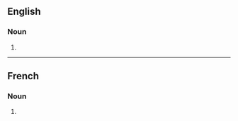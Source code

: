 ==English==

===Noun===
{{head|en|noun form}}

# {{plural of|dissimulation|lang=en}}

----

==French==

===Noun===
{{head|fr|noun plural form|g=f}}

# {{plural of|dissimulation|lang=fr}}